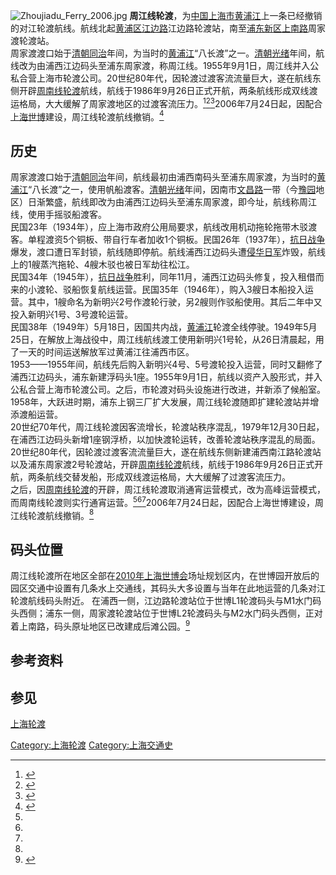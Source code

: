 [[File:Zhoujiadu_Ferry_2006.jpg|thumb]]
'''周江线轮渡'''，为[[中华人民共和国|中国]][[上海市|上海市]][[黄浦江|黄浦江]]上一条已经撤销的对江轮渡航线。航线北起[[黄浦区|黄浦区]][[江边路|江边路]]江边路轮渡站，南至[[浦东新区|浦东新区]][[上南路|上南路]]周家渡轮渡站。
<br>周家渡渡口始于[[清朝|清朝]][[同治|同治]]年间，为当时的[[黄浦江|黄浦江]]“八长渡”之一。[[清朝|清朝]][[光绪|光绪]]年间，航线改为由浦西江边码头至浦东周家渡，称周江线。1955年9月1日，周江线并入公私合营上海市轮渡公司。20世纪80年代，因轮渡过渡客流流量巨大，遂在航线东侧开辟[[南南线轮渡|周南线轮渡]]航线，航线于1986年9月26日正式开航，两条航线形成双线渡运格局，大大缓解了周家渡地区的过渡客流压力。<ref name="客渡">{{Cite web |url=http://www.shtong.gov.cn/newsite/node2/node4/node2249/node2251/node2312/node2314/node2316/userobject1ai123.html |title=上海市地方志 专业志 >> 上海内河航运志 >> 第六章渡运 >> 节 第一节　黄浦江客渡 |accessdate=2019-04-15 |archive-date=2004-09-25 |archive-url=https://web.archive.org/web/20040925215718/http://www.shtong.gov.cn/newsite/node2/node4/node2249/node2251/node2312/node2314/node2316/userobject1ai123.html |dead-url=no }}</ref><ref name="客运">{{Cite web |url=http://www.shtong.gov.cn/newsite/node2/node4/node2249/luwan/node36613/node36615/node62677/userobject1ai21582.html |title=上海市地方志 区县志 >> 区志 >> 卢湾区志 >> 第十一编交通运输·邮电 >> 第一章客运 >> 节 |accessdate=2019-04-15 |archive-date=2016-03-26 |archive-url=https://web.archive.org/web/20160326130426/http://www.shtong.gov.cn/Newsite/node2/node4/node2249/luwan/node36613/node36615/node62677/userobject1ai21582.html |dead-url=no }}</ref><ref name="运输">{{Cite web |url=http://www.shtong.gov.cn/newsite/node2/node2247/node4587/node79558/node79570/userobject1ai104071.html |title=上海市地方志 上海通志 >> 第二十八卷交通运输（上） >> 第六章内河运输 >> 节 |accessdate=2019-04-15 |archive-date=2011-08-04 |archive-url=https://web.archive.org/web/20110804232903/http://www.shtong.gov.cn/newsite/node2/node2247/node4587/node79558/node79570/userobject1ai104071.html |dead-url=no }}</ref>2006年7月24日起，因配合[[2010年上海世博会|上海世博]]建设，周江线轮渡航线撤销。<ref name="客流">{{Cite web |url=http://news.sina.com.cn/c/2006-09-15/091510024865s.shtml |title=周家渡渡口一月后停航谢客 新辟“南南线”疏导客流 |accessdate=2011-08-25 |archive-date=2019-07-29 |archive-url=https://web.archive.org/web/20190729061516/http://news.sina.com.cn/c/2006-09-15/091510024865s.shtml |dead-url=no }}</ref>
== 历史 ==
周家渡渡口始于[[清朝|清朝]][[同治|同治]]年间，航线最初由浦西南码头至浦东周家渡，为当时的[[黄浦江|黄浦江]]“八长渡”之一，使用帆船渡客。[[清朝|清朝]][[光绪|光绪]]年间，因南市[[文昌路|文昌路]]一带（今[[豫园|豫园]]地区）日渐繁盛，航线即改为由浦西江边码头至浦东周家渡，即今址，航线称周江线，使用手摇驳船渡客。
<br>民国23年（1934年），应上海市政府公用局要求，航线改用机动拖轮拖带木驳渡客。单程渡资5个铜板、带自行车者加收1个铜板。民国26年（1937年），[[抗日战争|抗日战争]]爆发，渡口遭日军封锁，航线随即停航。航线浦西江边码头遭[[侵华日军|侵华日军]]炸毁，航线上的1艘蒸汽拖轮、4艘木驳也被日军劫往松江。
<br>民国34年（1945年），[[抗日战争|抗日战争]]胜利，同年11月，浦西江边码头修复，投入租借而来的小渡轮、驳船恢复航线运营。民国35年（1946年），购入3艘日本船投入运营。其中，1艘命名为新明兴2号作渡轮行驶，另2艘则作驳船使用。其后二年中又投入新明兴1号、3号渡轮运营。
<br>民国38年（1949年）5月18日，因国共内战，[[黄浦江|黄浦江]]轮渡全线停驶。1949年5月25日，在解放上海战役中，周江线航线渡工使用新明兴1号轮，从26日清晨起，用了一天的时间运送解放军过黄浦江往浦西市区。
<br>1953——1955年间，航线先后购入新明兴4号、5号渡轮投入运营，同时又翻修了浦西江边码头，浦东新建浮码头1座。1955年9月1日，航线以资产入股形式，并入公私合营上海市轮渡公司。之后，市轮渡对码头设施进行改进，并新添了候船室。1958年，大跃进时期，浦东上钢三厂扩大发展，周江线轮渡随即扩建轮渡站并增添渡船运营。
<br>20世纪70年代，周江线轮渡因客流增长，轮渡站秩序混乱，1979年12月30日起，在浦西江边码头新增1座钢浮桥，以加快渡轮运转，改善轮渡站秩序混乱的局面。
<br>20世纪80年代，因轮渡过渡客流流量巨大，遂在航线东侧新建浦西南江路轮渡站以及浦东周家渡2号轮渡站，开辟[[南南线轮渡|周南线轮渡]]航线，航线于1986年9月26日正式开航，两条航线交替发船，形成双线渡运格局，大大缓解了过渡客流压力。
<br>之后，因[[南南线轮渡|周南线轮渡]]的开辟，周江线轮渡取消通宵运营模式，改为高峰运营模式，而周南线轮渡则实行通宵运营。<ref name="客渡"/><ref name="客运"/><ref name="运输"/>2006年7月24日起，因配合上海世博建设，周江线轮渡航线撤销。<ref name="客流"/>

== 码头位置 ==
周江线轮渡所在地区全部在[[2010年上海世博会|2010年上海世博会]]场址规划区内，在世博园开放后的园区交通中设置有几条水上交通线，其码头大多设置与当年在此地运营的几条对江轮渡航线码头附近。
在浦西一侧，江边路轮渡站位于世博L1轮渡码头与M1水门码头西侧；浦东一侧，周家渡轮渡站位于世博L2轮渡码头与M2水门码头西侧，正对着上南路，码头原址地区已改建成后滩公园。<ref>{{Cite web |url=http://www.expo2010.cn/zt/2010/jt/index.htm |title=2010年上海世博会交通指南 |accessdate=2011-08-25 |archive-date=2011-07-14 |archive-url=https://web.archive.org/web/20110714113715/http://www.expo2010.cn/zt/2010/jt/index.htm |dead-url=no }}</ref>
== 参考资料 ==
{{reflist}}

== 参见 ==
[[上海轮渡|上海轮渡]]

{{模板:上海市轮渡有限公司黄浦江对江轮渡航线}}
{{Crossings navbox
|structure= Crossings
|place= [[黄浦江|黄浦江]]
|bridge= 周江线轮渡<br/><small>（已撤销）</small>
|bridge signs= 
|upstream= [[后江线轮渡|后江线轮渡]]<br/><small>（已撤销）</small>
|upstream signs= 
|downstream= [[南浦大桥|南浦大桥]]
|downstream signs= [[上海内环线|内环线]]
}}

[[Category:上海轮渡|Category:上海轮渡]]
[[Category:上海交通史|Category:上海交通史]]